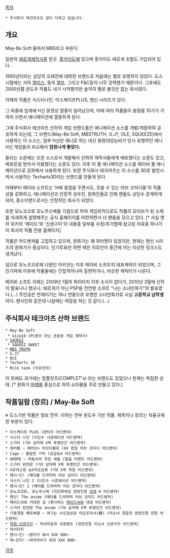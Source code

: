 [[목차]]
 * 주식회사 테크아츠도 같이 다루고 있습니다.

== 개요 ==
May-Be Soft 줄여서 MBS라고 부른다.

일본의 [[에로게]]제작사중 한곳. [[홋카이도]]에 있으며 홋카이도 에로게 조합도 가입되어 있다.

1993년이라는 상당히 오래전에 데뷔한 브랜드로 처음에는 별로 유명하지 않았다. 도스 시절에는 서의 [[앨리스]], 동의 [[엘프]]. 그리고 F&C등이 너무 강력했기 때문이다. 그후에도 2000년쯤 윈도우 작품도 내기 시작했지만 솔직히 별로 볼것은 없는 회사였다. 

이때의 작품은 식스티나인. 이스케이프PLUS, 헨신 시리즈가 있다.

그 와중에 업계에 H신 동영상 열풍이 일어났으며, 이때 여러 작품들이 용량을 10기가 가까이 쓰면서 애니메이션에 열중하게 된다.

그때 주식회사 테크아츠 산하의 게임 브랜드들은 애니메이션 소스를 개발/개량하여 공유하게 되는데, 그 브랜드(May-Be Soft, MBSTRUTH, G.J?, OLE, SQUEEZE)에서 사용하는 이 소스는, 일부 H신만 애니로 하는 대신 용량대성능비가 당시 유행하던 애니H신 게임들과 비교해서 '''엄청나게 좋았다.''' 

들리는 소문에는 오픈 소스로서 개발해서 산하의 제작사들에게 배포했다는 소문도 있고, 배포된걸 받아서 이용했다는 소문도 있다. 이후 이 풀 애니메이션 소스를 메이비 풀 애니메이션으로 강화해서 사용하게 된다. 또한 주식회사 테크아츠는 이 소스를 3D로 발전시켜서 사용하는 Techarts3D라는 브랜드를 만들게 된다.

이때부터 메이비 소프트는 'H에 중점을 두면서도, 웃을 수 있는 러브 코미디풍'의 작품성을 강화하고, 애니메이션과 안정적 성우진, 원화진들로 인해 팬들도 상당수 존재하게 되어, 중소브랜드로서는 안정적인 회사가 되었다.

또한 모노코코로 모노무스베를 기점으로 하여 게임외적으로도 작품의 모티브가 된 소재를 자세하게 설명해주는 공식 홈페이지를 마련하면서 더 팬들을 모으고 있다. [* 사실 엔하 위키의 '메이드'와 '신센구미'의 내용중 일부를 수정/추가할때 참고된 자료중 하나가 이 회사의 작품 전용 홈페이지]

작품은 어드벤쳐를 고집하고 있으며, 원화가는 꽤 여러명이 있었지만, 현재는 헨신 시리즈의 원화가가 중심이다. 인기투표만 하면 메인 히로인이 중간에 끼는 이상한 징크스도 생겨났다. 

덤으로 모노코코로에 나왔던 마키코는 이후 메이비 소프트의 대표캐릭이 되었으며, 그 인기덕에 이후에 작품들에는 간접적이나마 출현하거나, 비슷한 캐릭터가 나온다.

메이비 소프트 자체는 2009년 1월의 파이터치 이후 소식이 없다가, 2010년 3월에 신작이 발표나나 했으나, 에로게가 아닌 PSP용 전연령 소프트 "나는 소녀만화가"의 발표였다.(…) 주인공은 천재이기는 하나 연중으로 유명한 소녀만화가로 사실 '''고등학교 남학생'''이다. 팬사인회 같은데 나갈때는 여장을 하는 것 같다.(…)

== 주식회사 테크아츠 산하 브랜드 == 
 * May-Be Soft
  * Giza10 (PC용이 아닌 콘솔용 게임 제작사)
 * [[SQUEEZ]]
  * SQUEEZ SWEET
 * [[MBS TRUTH]] 
 * G.J? 
 * OLE 
 * Techarts 3D 
 * Milk tank (우유전차)

이 외에도 과거에는 컴플릿츠(COMPLET's) 라는 브랜드도 있었으나 현재는 독립한 상태. [* 원화가 [[마메]]를 중심으로 하여 쇼타물을 주로 만들고 있다.]
== 작품일람 (장르) / May-Be Soft == 
※ 도스기반 작품은 정보 전무. 이하는 전부 윈도우 기반 작품. 제목이나 장르는 자율규제 한 부분이 있다.

 * 이스케이프 PLUS (판타지 어드벤쳐)
 * 식스티 나인 (다인수 시츄에이션 어드벤쳐)
 * 스가타 (거X 삼자매 X욕 투명인간 어드벤쳐)
 * 에러블 ~ 에러브+ 러브더블로 (AV 편집 러브 코미디 어드벤쳐)
 * Cage ~ 붙잡힌 기억 (감금능X 어드벤쳐)
 * GROPE ~ 어둠속의 작은 새들 (탈출 어벤트 어드벤쳐)
 * 스가타 완전판 (거X 삼자매 X욕 투명인간 어드벤쳐)
 * X유여고생 능X지도요령 (거X X욕 학원 어드벤쳐)
 * 헨시~인! (메타몰 드라마틱 러브 코미디 어드벤쳐)
 * 식스티 나인 2 (다인수 시츄에이션 어드벤쳐)
 * 헨시~인! 2 (메타몰 드라마틱 러브 코미디 어드벤쳐)
 * 모노코코로, 모노무스메 (의인화여성 엉망진창 [[모에]] H 어드벤쳐)
 * 헨신! The anime (메타몰 드라마틱 러브 코미디 어드벤쳐)
 * 메이드씨와 거대한 검 (봉사하는 [[메이드]]씨와 대검 어드벤쳐)
 * 스가타 완전판 The anime (거X 삼자매 X욕 투명인간 어드벤쳐)
 * 기동경함 페트베셀 ~ 여기는 수도권상공 아오조라서(廳) (미소녀 경찰과 엉망진창 전함 어드벤쳐)
 * [[학원☆신센구미]] ~ 처녀마음과 국중법도 (엉망진창 미소녀 신센구미 어드벤쳐)
 * 파이터치
 * 헨시~인! ~팬티가 돼서 XXX OOO~
 * 체~인지! ~여자아이가 되어 XXX 000~
[[각주]]
